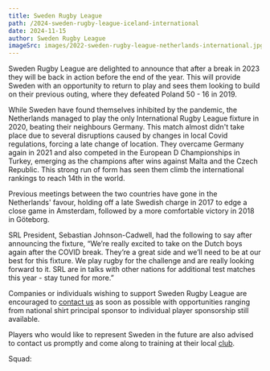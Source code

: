 ```yaml
---
title: Sweden Rugby League 
path: /2024-sweden-rugby-league-iceland-international
date: 2024-11-15
author: Sweden Rugby League
imageSrc: images/2022-sweden-rugby-league-netherlands-international.jpg
---
```

Sweden Rugby League are delighted to announce that after a break in 2023 they will be back in action before the end of the year. This will provide Sweden with an opportunity to return to play and sees them looking to build on their previous outing, where they defeated Poland 50 - 16 in 2019.

While Sweden have found themselves inhibited by the pandemic, the Netherlands managed to play the only International Rugby League fixture in 2020, beating their neighbours Germany. This match almost didn't take place due to several disruptions caused by changes in local Covid regulations, forcing a late change of location. They overcame Germany again in 2021 and also competed in the European D Championships in Turkey, emerging as the champions after wins against Malta and the Czech Republic. This strong run of form has seen them climb the international rankings to reach 14th in the world.

Previous meetings between the two countries have gone in the Netherlands' favour, holding off a late Swedish charge in 2017 to edge a close game in Amsterdam, followed by a more comfortable victory in 2018 in Göteborg.

SRL President, Sebastian Johnson-Cadwell, had the following to say after announcing the fixture, “We’re really excited to take on the Dutch boys again after the COVID break. They’re a great side and we’ll need to be at our best for this fixture. We play rugby for the challenge and are really looking forward to it. SRL are in talks with other nations for additional test matches this year - stay tuned for more.”

Companies or individuals wishing to support Sweden Rugby League are encouraged to [contact us](https://www.swedenrugbyleague.com/contact) as soon as possible with opportunities ranging from national shirt principal sponsor to individual player sponsorship still available.

Players who would like to represent Sweden in the future are also advised to contact us promptly and come along to training at their local [club](https://www.swedenrugbyleague.com/clubs).

Squad: 